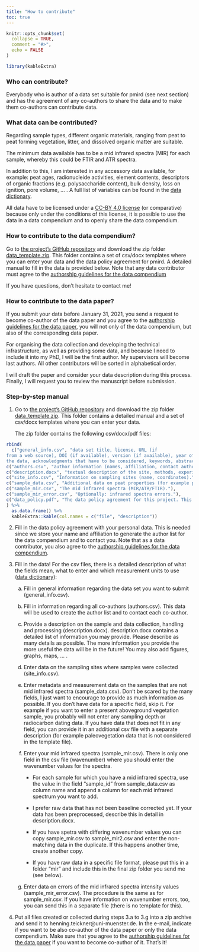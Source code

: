 ```yaml
---
title: "How to contribute"
toc: true
---
```


```r
knitr::opts_chunk$set(
  collapse = TRUE,
  comment = "#>",
  echo = FALSE
)
```

```r
library(kableExtra)
```

### Who can contribute?

Everybody who is author of a data set suitable for pmird (see next section) and has the agreement of any co-authors to share the data and to make them co-authors can contribute data.

### What data can be contributed?

Regarding sample types, different organic materials, ranging from peat to peat forming vegetation, litter, and dissolved organic matter are suitable.

The minimum data available has to be a mid infrared spectra (MIR) for each sample, whereby this could be FTIR and ATR spectra.

In addition to this, I am interested in any accessory data available, for example: peat ages, radionucleide activities, element contents, descriptors of organic fractions (e.g. polysaccharide content), bulk density, loss on ignition, pore volume, ... . A full list of variables can be found in the [data dictionary](a04-Data-dictionary.html).

All data have to be licensed under a [CC-BY 4.0 license](https://creativecommons.org/licenses/by/4.0/deed.en) (or comparative) because only under the conditions of this license, it is possible to use the data in a data compendium and to openly share the data compendium.

### How to contribute to the data compendium?

Go to [the project's GitHub repository](https://github.com/henningte/pmird) and download the zip folder [data_template.zip](https://github.com/henningte/pmird/blob/master/data_template.zip). This folder contains a set of csv/docx templates where you can enter your data and the data policy agreement for pmird. A detailed manual to fill in the data is provided below. Note that any data contributor must agree to the [authorship guidelines for the data compendium](a06-Authorship-guidelines-for-pmird.html)

If you have questions, don't hesitate to contact me!

### How to contribute to the data paper?

If you submit your data before January 31, 2021, you send a request to become co-author of the data paper and you agree to the [authorship guidelines for the data paper](a07-Authorship-guidelines-for-the-data-paper.html), you will not only of the data compendium, but also of the corresponding data paper.

For organising the data collection and developing the technical infrastructure, as well as providing some data, and because I need to include it into my PhD, I will be the first author. My supervisors will become last authors. All other contributors will be sorted in alphabetical order.

I will draft the paper and consider your data description during this process. Finally, I will request you to review the manuscript before submission.

### Step-by-step manual

1. Go to [the project's GitHub repository](https://github.com/henningte/pmird) and download the zip folder [data_template.zip](https://github.com/henningte/pmird/blob/master/data_template.zip). This folder contains a detailed manual and a set of csv/docx templates where you can enter your data.

    The zip folder contains the following csv/docx/pdf files:

```r
rbind(
  c("general_info.csv", "data set title, license, URL (if
from a web source), DOI (if available), version (if available), year of creation, a statement how to cite
the data, acknowledgments that have to be considered, keywords, abstract."),
c("authors.csv", "author information (names, affiliation, contact author)."),
c("description.docx", "textual description of the site, methods, experimental manipulations, ..."),
c("site_info.csv", "Information on sampling sites (name, coordinates)."),
c("sample_data.csv", "Additional data on peat properties (for example peat age, N content, ...)."),
c("sample_mir.csv", "The mid infrared spectra (MIR/ATR/FTIR)."),
c("sample_mir_error.csv", "Optionally: infrared spectra errors."),
c("data_policy.pdf", "The data policy agreement for this project. This is required since we collect your name, mail address and affiliation.")
) %>%
  as.data.frame() %>%
  kableExtra::kable(col.names = c("file", "description"))
```

2. Fill in the data policy agreement with your personal data. This is needed since we store your name and affiliation to generate the author list for the data compendium and to contact you. Note that as a data contributor, you also agree to the [authorship guidelines for the data compendium](a06-Authorship-guidelines-for-pmird.html).

3. Fill in the data! For the csv files, there is a detailed description of what the fields mean, what to enter and which measurement units to use ([data dictionary](a04-Data-dictionary.html)):

    a. Fill in general information regarding the data set you want to submit (general_info.csv).
    
    b. Fill in information regarding all co-authors (authors.csv). This data will be used to create the author list and to contact each co-author.
    
    c. Provide a description on the sample and data collection, handling and processing (description.docx). description.docx contains a detailed list of information you may provide. Please describe as many details as possible. The more information you provide the more useful the data will be in the future! You may also add figures, graphs, maps, ... .
    
    d. Enter data on the sampling sites where samples were collected (site_info.csv).
    
    e. Enter metadata and measurement data on the samples that are not mid infrared spectra (sample_data.csv). Don't be scared by the many fields, I just want to encourage to provide as much information as possible. If you don't have data for a specific field, skip it. For example if you want to enter a present aboveground vegetation sample, you probably will not enter any sampling depth or radiocarbon dating data. If you have data that does not fit in any field, you can provide it in an additional csv file with a separate description (for example paleovegetation data that is not considered in the template file).
    
    f. Enter your mid infrared spectra (sample_mir.csv). There is only one field in the csv file (wavenumber) where you should enter the wavenumber values for the spectra. 
        
        - For each sample for which you have a mid infrared spectra, use the value in the field "sample_id" from sample_data.csv as column name and append a column for each mid infrared spectrum you want to add.
    
        - I prefer raw data that has not been baseline corrected yet. If your data has been preprocessed, describe this in detail in description.docx.
    
        - If you have spetra with differing wavenumber values you can copy sample_mir.csv to sample_mir2.csv and enter the non-matching data in the duplicate. If this happens another time, create another copy.
        
        - If you have raw data in a specific file format, please put this in a folder "mir" and include this in the final zip folder you send me (see below).
        
    g. Enter data on errors of the mid infrared spectra intensity values (sample_mir_error.csv). The procedure is the same as for sample_mir.csv. If you have information on wavenumber errors, too, you can send this in a separate file (there is no template for this).
    
4. Put all files created or collected during steps 3.a to 3.g into a zip archive and send it to henning.teickner@uni-muenster.de. In the e-mail, indicate if you want to be also co-author of the data paper or only the data compendium. Make sure that you agree to the [authorship guidelines for the data paper](a07-Authorship-guidelines-for-the-data-paper.html) if you want to become co-author of it. That's it!
